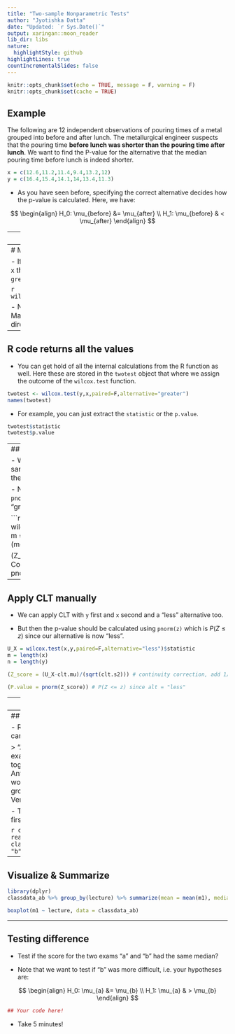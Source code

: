 ```yaml
---
title: "Two-sample Nonparametric Tests"
author: "Jyotishka Datta"
date: "Updated: `r Sys.Date()`"
output: xaringan::moon_reader
lib_dir: libs
nature:
  highlightStyle: github
highlightLines: true
countIncrementalSlides: false
---
```


```r
knitr::opts_chunk$set(echo = TRUE, message = F, warning = F)
knitr::opts_chunk$set(cache = TRUE)
```

## Example 

The following are 12 independent observations of pouring times of a
metal grouped into before and after lunch. The metallurgical engineer
suspects that the pouring time **before lunch was shorter than the pouring
time after lunch**. We want to find the P-value for the alternative that the
median pouring time before lunch is indeed shorter.

```r
x = c(12.6,11.2,11.4,9.4,13.2,12)
y = c(16.4,15.4,14.1,14,13.4,11.3)
```

-  As you have seen before, specifying the correct alternative decides how the p-value is calculated. Here, we have: 

$$
\begin{align}
H_0: \mu_{before} &= \mu_{after} \\
H_1: \mu_{before} & < \mu_{after}
\end{align}
$$


---
# Mind the alternative

-  The `R` function is `wilcox.test` but pay attention to the `paired = F` argument. It tells us that the two series are not paired, i.e. $x_1$ and $y_1$ might not be observed for the same individual.

- The second thing to note here is that since we specify `x` before `y`, the alternative should be `less`, not `greater`. 

- Note that the `W` value here is 4. This is the Mann-Whitney U. 


```r
wilcox.test(x,y,paired=F,alternative="less")
```

---
# Mind the alternative

- If you switch the order, i.e. specify `y` then `x` then you should specify the alternative as `greater` since $y > x$ is what we want to test. 

```r
wilcox.test(y,x,paired=F,alternative="g")
```

- Note that the `W` value here is 32. This is the Mann-Whitney U (but in the other direction!)

---
## R code returns all the values

- You can get hold of all the internal calculations from the R function as well. Here these are stored in the `twotest` object that where we assign the outcome of the `wilcox.test` function. 


```r
twotest <- wilcox.test(y,x,paired=F,alternative="greater")
names(twotest)
```

- For example, you can just extract the `statistic` or the `p.value`.

```r
twotest$statistic
twotest$p.value
```

---
## Apply CLT manually

-  We can also apply CLT maually. We need the large sample formula for mean and standard deviation for the CLT result.

- Note that the p-value is calculated using `1 - pnorm(z)` which is $P(Z \ge z)$ since our alternative is "greater". 

```r
U_Y = wilcox.test(y,x,paired=F,alternative="greater")$statistic
m = length(y)
n = length(x)
clt.mu = m*n/2
clt.s2 = m*n*(m+n+1)/12

(Z_score = (U_Y-clt.mu-0.5)/(sqrt(clt.s2))) # Continuity correction, minus 1/2
(P.value = 1 - pnorm(Z_score)) # P(Z > z) since alt = "greater"
```

---

## Apply CLT manually

-  We can apply CLT with `y` first and `x` second and a "less" alternative too. 

- But then the p-value should be calculated using `pnorm(z)` which is $P(Z \le z)$ since our alternative is now "less". 

```r
U_X = wilcox.test(x,y,paired=F,alternative="less")$statistic
m = length(x)
n = length(y)

(Z_score = (U_X-clt.mu)/(sqrt(clt.s2))) # continuity correction, add 1/2

(P.value = pnorm(Z_score)) # P(Z <= z) since alt = "less"
```

---
## Using formula

-  Instead of specifying the two "vectors", we can also use formula in a data.frame. 

-  It should be of the form: `value ~ grp` where `value` column has all the values for both groups and `grp` is a binary categorical variable. 

```r
xydata = rbind(data.frame(values = x, grp = "x"),
              data.frame(values = y, grp = "y"))
wilcox.test(values ~ grp, data = xydata, alternative = "less")
```

---
## Class data

- Read the simulated class data from the OpenIntro website. We can directly read from the URL without downloading it. 

> "An instructor decided to run two slight variations of the same exam. Prior to passing out the exams, they shuffled the exams together to ensure each student received a random version. Anticipating complaints from students who took Version B, they would like to evaluate whether the difference observed in the groups is so large that it provides convincing evidence that Version B was more difficult (on average) than Version A." 

- The dataset has three exams: a, b, c. We will only consider the first two exams "a" and "b". 


```r
classdata <- read.csv("https://www.openintro.org/data/csv/classdata.csv")
classdata_ab <- classdata[classdata$lecture %in% c("a", "b"),]
```


---
## Visualize & Summarize 

```r
library(dplyr)
classdata_ab %>% group_by(lecture) %>% summarize(mean = mean(m1), median = median(m1), sd = sd(m1), n = n())
```


```r
boxplot(m1 ~ lecture, data = classdata_ab)
```

---
## Testing difference 

-  Test if the score for the two exams "a" and "b" had the same median? 

-  Note that we want to test if "b" was more difficult, i.e. your hypotheses are:

$$
\begin{align}
H_0: \mu_{a} &= \mu_{b} \\
H_1: \mu_{a} & > \mu_{b}
\end{align}
$$

```r

## Your code here! 

```


- Take 5 minutes! 


